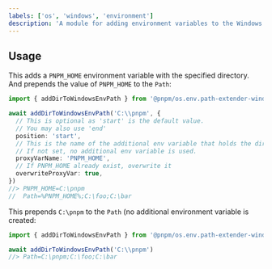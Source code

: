 ```yaml
---
labels: ['os', 'windows', 'environment']
description: 'A module for adding environment variables to the Windows Registry'
---
```


## Usage

This adds a `PNPM_HOME` environment variable with the specified directory. And prepends the value of `PNPM_HOME` to the `Path`:

```ts
import { addDirToWindowsEnvPath } from '@pnpm/os.env.path-extender-windows'

await addDirToWindowsEnvPath('C:\\pnpm', {
  // This is optional as 'start' is the default value.
  // You may also use 'end'
  position: 'start',
  // This is the name of the additional env variable that holds the directory.
  // If not set, no additional env variable is used.
  proxyVarName: 'PNPM_HOME',
  // If PNPM_HOME already exist, overwrite it
  overwriteProxyVar: true,
})
//> PNPM_HOME=C:\pnpm
//  Path=%PNPM_HOME%;C:\foo;C:\bar
```

This prepends `C:\pnpm` to the `Path` (no additional environment variable is created:

```ts
import { addDirToWindowsEnvPath } from '@pnpm/os.env.path-extender-windows'

await addDirToWindowsEnvPath('C:\\pnpm')
//> Path=C:\pnpm;C:\foo;C:\bar
```
